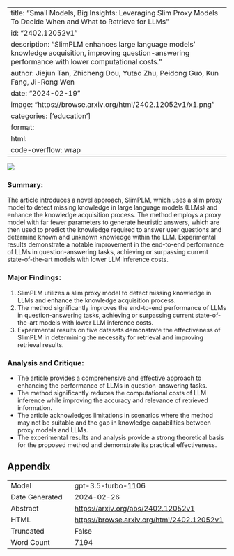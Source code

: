 
---
title: "Small Models, Big Insights: Leveraging Slim Proxy Models To Decide When and What to Retrieve for LLMs"
id: "2402.12052v1"
description: "SlimPLM enhances large language models' knowledge acquisition, improving question-answering performance with lower computational costs."
author: Jiejun Tan, Zhicheng Dou, Yutao Zhu, Peidong Guo, Kun Fang, Ji-Rong Wen
date: "2024-02-19"
image: "https://browse.arxiv.org/html/2402.12052v1/x1.png"
categories: ['education']
format:
  html:
    code-overflow: wrap
---

![](https://browse.arxiv.org/html/2402.12052v1/x1.png)

### Summary:
The article introduces a novel approach, SlimPLM, which uses a slim proxy model to detect missing knowledge in large language models (LLMs) and enhance the knowledge acquisition process. The method employs a proxy model with far fewer parameters to generate heuristic answers, which are then used to predict the knowledge required to answer user questions and determine known and unknown knowledge within the LLM. Experimental results demonstrate a notable improvement in the end-to-end performance of LLMs in question-answering tasks, achieving or surpassing current state-of-the-art models with lower LLM inference costs.

### Major Findings:
1. SlimPLM utilizes a slim proxy model to detect missing knowledge in LLMs and enhance the knowledge acquisition process.
2. The method significantly improves the end-to-end performance of LLMs in question-answering tasks, achieving or surpassing current state-of-the-art models with lower LLM inference costs.
3. Experimental results on five datasets demonstrate the effectiveness of SlimPLM in determining the necessity for retrieval and improving retrieval results.

### Analysis and Critique:
- The article provides a comprehensive and effective approach to enhancing the performance of LLMs in question-answering tasks.
- The method significantly reduces the computational costs of LLM inference while improving the accuracy and relevance of retrieved information.
- The article acknowledges limitations in scenarios where the method may not be suitable and the gap in knowledge capabilities between proxy models and LLMs.
- The experimental results and analysis provide a strong theoretical basis for the proposed method and demonstrate its practical effectiveness.

## Appendix

|          |          |
|----------|----------|
| Model     | gpt-3.5-turbo-1106       |
| Date Generated     | 2024-02-26       |
| Abstract | [https://arxiv.org/abs/2402.12052v1](https://arxiv.org/abs/2402.12052v1)        |
| HTML     | [https://browse.arxiv.org/html/2402.12052v1](https://browse.arxiv.org/html/2402.12052v1)       |
| Truncated       | False       |
| Word Count       | 7194       |
